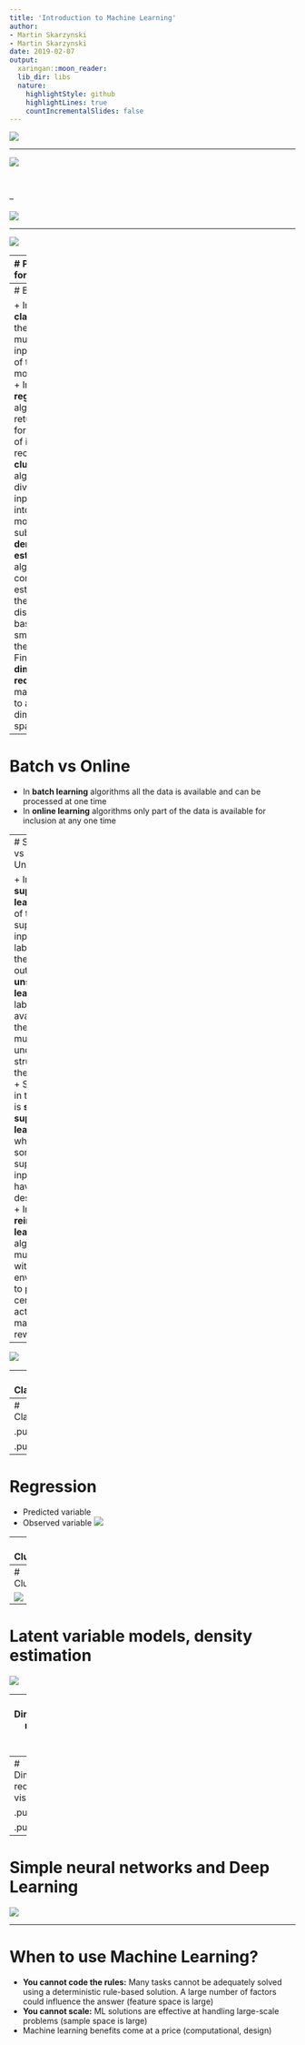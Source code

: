 ```yaml
---
title: 'Introduction to Machine Learning'
author:
- Martin Skarzynski
- Martin Skarzynski
date: 2019-02-07
output:
  xaringan::moon_reader:
  lib_dir: libs
  nature:
    highlightStyle: github
    highlightLines: true
    countIncrementalSlides: false
---
```


![](assets/img/image1.png)

---

![](assets/img/image3.png)  

<br>
<br>
--

![](assets/img/image2.png)

---

![](assets/img/image4.png)

---
#  Problem formulation 

.pull-left[+ Data set
	+ **X** [N, M]: N samples, N features
	+ **y** : N labels (outcomes / responses)
+ Machine Learning:
	+ Type of task
	+ Batch vs online
	+ Supervision
]
.pull-right[![](assets/img/image5.png)]

---
#  By task: 

+ In **classification** the algorithm must assign inputs to one of two (or more) classes
+ In **regression** the algorithm returns a value for each sets of inputs received
+ In **clustering** the algorithm divides the inputs supplied into two or more subgroups
+ In **density estimation** the algorithm constructs an estimate for the population distribution based on a small subset of the whole
+ Finally, **dimensionality reduction** maps inputs on to a lower dimensional space

---
#  Batch vs Online 

+ In **batch learning** algorithms all the data is available and can be processed at one time
+ In **online learning** algorithms only part of the data is available for inclusion at any one time

---
#  Supervised vs Unsupervised 

+ In **supervised learning** each of the supplied inputs is labeled with the desired output
+ In **unsupervised learning** no labels are available and the algorithm must find the underlying structure in the data itself
+ Somewhere in the middle is **semi-supervised learning** in which only some of the supplied inputs also have the desired output
+ In **reinforcement learning** the algorithm must interact with an environment to perform certain actions that maximize reward

---

![](assets/img/image6.png)

---
#  Classification 

.pull-left[![](assets/img/image7.png)]

.pull-right[![](assets/img/image5.png)]

---
#  Classification 

.pull-left[![](assets/img/image8.png)]

.pull-right[![](assets/img/image5.png)]

---
#  Regression 

+ Predicted variable
+ Observed variable
![](assets/img/image9.png)

---
#  Clustering 

![](assets/img/image10.png)

---
#  Clustering 

![](assets/img/image11.png)

---
#  Latent variable models, density estimation 


![](assets/img/image12.png)

---
#  Dimensionality reduction, feature selection 

<img src='assets/img/image13.png' width='500px'></img>

---
#  Dimensionality reduction for visualization 

.pull-left[![](assets/img/image15.png)]

.pull-right[![](assets/img/image14.png)]

---
#  Simple neural networks and Deep Learning 

![](assets/img/image16.png)

---
#  When to use Machine Learning? 

+ **You cannot code the rules:** Many tasks cannot be adequately solved using a deterministic rule-based solution. A large number of factors could influence the answer (feature space is large)
+ **You cannot scale:** ML solutions are effective at handling large-scale problems (sample space is large)
+ Machine learning benefits come at a price (computational, design)
